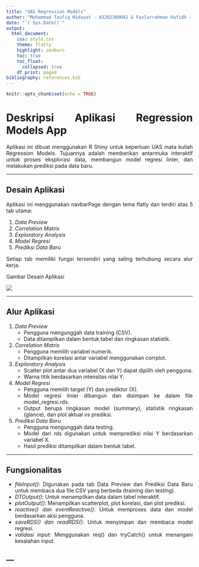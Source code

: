 ```yaml
---
title: "UAS Regression Models"
author: "Muhammad Taufiq Hidayat - A3202300042 & Fazlurrahman Hafidh - A3202300040"
date: "`r Sys.Date()`"
output:
  html_document:
    css: style.css
    theme: flatly
    highlight: zenburn
    toc: true
    toc_float:
      collapsed: true
    df_print: paged
bibliography: references.bib
---
```


```{=html}
<style>
body {
  text-align: justify;
}
</style>
```

```r
knitr::opts_chunk$set(echo = TRUE)
```

# Deskripsi Aplikasi Regression Models App

Aplikasi ini dibuat menggunakan R Shiny untuk keperluan UAS mata kuliah Regression Models. Tujuannya adalah memberikan antarmuka interaktif untuk proses eksplorasi data, membangun model regresi linier, dan melakukan prediksi pada data baru.

---

## Desain Aplikasi

Aplikasi ini menggunakan navbarPage dengan tema flatly dan terdiri atas 5 tab utama:

1. *Data Preview*
2. *Correlation Matrix*
3. *Exploratory Analysis*
4. *Model Regresi*
5. *Prediksi Data Baru*

Setiap tab memiliki fungsi tersendiri yang saling terhubung secara alur kerja.

Gambar Desain Aplikasi

![ ](apatuh.png)

---

## Alur Aplikasi

1. *Data Preview*
   - Pengguna mengunggah data training (CSV).
   - Data ditampilkan dalam bentuk tabel dan ringkasan statistik.

2. *Correlation Matrix*
   - Pengguna memilih variabel numerik.
   - Ditampilkan korelasi antar variabel menggunakan corrplot.

3. *Exploratory Analysis*
   - Scatter plot antar dua variabel (X dan Y) dapat dipilih oleh pengguna.
   - Warna titik berdasarkan intensitas nilai Y.

4. *Model Regresi*
   - Pengguna memilih target (Y) dan prediktor (X).
   - Model regresi linier dibangun dan disimpan ke dalam file model_regresi.rds.
   - Output berupa ringkasan model (summary), statistik ringkasan (glance), dan plot aktual vs prediksi.

5. *Prediksi Data Baru*
   - Pengguna mengunggah data testing.
   - Model dari rds digunakan untuk memprediksi nilai Y berdasarkan variabel X.
   - Hasil prediksi ditampilkan dalam bentuk tabel.

---

## Fungsionalitas

- *fileInput()*: Digunakan pada tab Data Preview dan Prediksi Data Baru untuk membaca dua file CSV yang berbeda (training dan testing).
- *DTOutput()*: Untuk menampilkan data dalam tabel interaktif.
- *plotOutput()*: Menampilkan scatterplot, plot korelasi, dan plot prediksi.
- *reactive() dan eventReactive()*: Untuk memproses data dan model berdasarkan aksi pengguna.
- *saveRDS() dan readRDS()*: Untuk menyimpan dan membaca model regresi.
- *validasi input*: Menggunakan req() dan tryCatch() untuk menangani kesalahan input.

---
---

